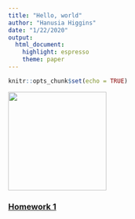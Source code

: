 ```yaml
---
title: "Hello, world"
author: "Hanusia Higgins"
date: "1/22/2020"
output: 
  html_document: 
    highlight: espresso
    theme: paper
---
```


```r
knitr::opts_chunk$set(echo = TRUE)
```


<img src="itme.jpg" width="200" height="200" />



### [Homework 1](https://hanusia.github.io/HigginsBio381/Homework_01)
